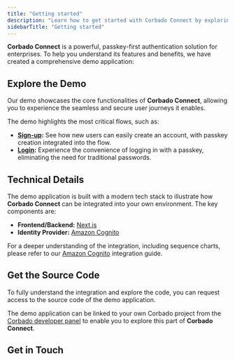 ```yaml
---
title: "Getting started"
description: "Learn how to get started with Corbado Connect by exploring our demo application."
sidebarTitle: "Getting started"
---
```



**Corbado Connect** is a powerful, passkey-first authentication solution for enterprises. To help you understand its features and benefits, we have created a comprehensive demo application:

<Card href="https://cognito.cloud.corbado-demo.com">
<Blogpost title="Open demo application" />
</Card>

## Explore the Demo

Our demo showcases the core functionalities of **Corbado Connect**, allowing you to experience the seamless and secure user journeys it enables.

The demo highlights the most critical flows, such as:

-   **[Sign-up](/corbado-connect-new/flows/user-sign-up):** See how new users can easily create an account, with passkey creation integrated into the flow.
-   **[Login](/corbado-connect-new/flows/user-login):** Experience the convenience of logging in with a passkey, eliminating the need for traditional passwords.

## Technical Details

The demo application is built with a modern tech stack to illustrate how **Corbado Connect** can be integrated into your own environment. The key components are:

-   **Frontend/Backend:** [Next.js](https://nextjs.org/)
-   **Identity Provider:** [Amazon Cognito](https://aws.amazon.com/cognito/)

For a deeper understanding of the integration, including sequence charts, please refer to our [Amazon Cognito](/corbado-connect-new/integration/cognito) integration guide.

## Get the Source Code

To fully understand the integration and explore the code, you can request access to the source code of the demo application. 

The demo application can be linked to your own Corbado project from the [Corbado developer panel](https://app.corbado.com) to enable you to explore this part of **Corbado Connect**.

## Get in Touch

<GetInTouch />